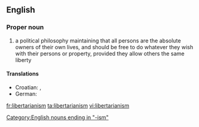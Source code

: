 {{wikipedia}}
==English==
===Proper noun===
{{en-noun}}
# a political philosophy maintaining that all persons are the absolute owners of their own lives, and should be free to do whatever they wish with their persons or property, provided they allow others the same liberty
====Translations====
* Croatian: {{t-|hr|libertarijanizam|m}}, {{t-|hr|slobodarstvo|n}}
* German: {{t-|de|Libertarismus}}

[[Category:English nouns ending in "-ism"]]

[[fr:libertarianism]]
[[ta:libertarianism]]
[[vi:libertarianism]]